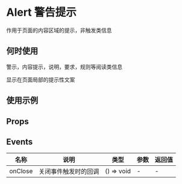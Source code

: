 # Alert 警告提示

作用于页面的内容区域的提示，非触发类信息

## 何时使用

警示，内容提示，说明，要求，规则等阅读类信息

显示在页面局部的提示性文案

## 使用示例

<!-- Inject Stories -->

## Props

<!-- Inject Props -->

## Events

| 名称    | 说明                 | 类型       | 参数 | 返回值 |
| ------- | -------------------- | ---------- | ---- | ------ |
| onClose | 关闭事件触发时的回调 | () => void | -    | -      |

